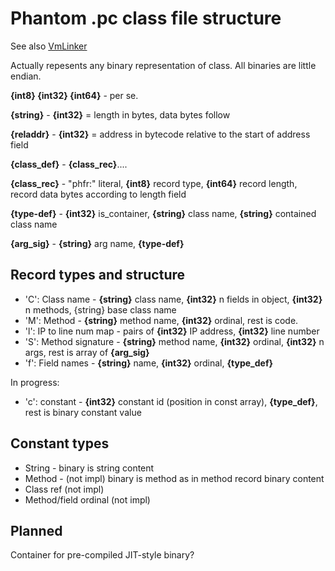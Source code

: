= Phantom .pc class file structure =

See also [[VmLinker]]

Actually repesents any binary representation of class. All binaries are little endian.

'''{int8} {int32} {int64}''' - per se.

'''{string}''' - '''{int32}''' = length in bytes, data bytes follow

'''{reladdr}''' - '''{int32}''' = address in bytecode relative to the start of address field

'''{class_def}''' - '''{class_rec}'''....

'''{class_rec}''' - "phfr:" literal, '''{int8}''' record type, '''{int64}''' record length, record data bytes according to length field

'''{type-def}''' - '''{int32}''' is_container, '''{string}''' class name, '''{string}''' contained class name

'''{arg_sig}''' - '''{string}''' arg name, '''{type-def}'''

== Record types and structure ==

* 'C': Class name - '''{string}''' class name, '''{int32}''' n fields in object, '''{int32}''' n methods, {string} base class name
* 'M': Method - '''{string}''' method name, '''{int32}''' ordinal, rest is code.
* 'l': IP to line num map - pairs of '''{int32}''' IP address, '''{int32}''' line number
* 'S': Method signature - '''{string}''' method name, '''{int32}''' ordinal, '''{int32}''' n args, rest is array of '''{arg_sig}'''
* 'f': Field names - '''{string}''' name, '''{int32}''' ordinal, '''{type_def}'''

In progress:

* 'c': constant - '''{int32}''' constant id (position in const array), '''{type_def}''', rest is binary constant value

== Constant types ==

* String - binary is string content
* Method - (not impl) binary is method as in method record binary content
* Class ref (not impl)
* Method/field ordinal (not impl)

== Planned ==

Container for pre-compiled JIT-style binary?
